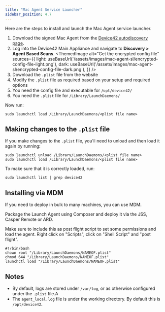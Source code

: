 ```yaml
---
title: "Mac Agent Service Launcher"
sidebar_position: 4.7
---
```



Here are the steps to install and launch the Mac Agent service launcher.

1. Download the signed Mac Agent from the [Device42 autodiscovery page](https://www.device42.com/autodiscovery-staging/). 
2. Log into the Device42 Main Appliance and navigate to **Discovery > Agent Based Scans**.
<ThemedImage
  alt="Get the encrypted config file"
  sources={{
    light: useBaseUrl('/assets/images/mac-agent-sl/encrypted-config-file-light.png'),
    dark: useBaseUrl('/assets/images/mac-agent-sl/encrypted-config-file-dark.png'),
  }}
/>
3. Download the `.plist` file from the website
4. Modify the `.plist` file as required based on your setup and required options
5. You need the config file and executable for `/opt/device42/` 
6. You need the `.plist` file for `/Library/LaunchDaemons/`

Now run:

```
sudo launchctl load /Library/LaunchDaemons/<plist file name>
```

## Making changes to the `.plist` file

If you make changes to the `.plist` file, you'll need to unload and then load it again by running:

```
sudo launchctl unload /Library/LaunchDaemons/<plist file name>
sudo launchctl load /Library/LaunchDaemons/<plist file name>
```

To make sure that it is correctly loaded, run:

```
sudo launchctl list | grep device42
```

## Installing via MDM

If you need to deploy in bulk to many machines, you can use MDM. 

Package the Launch Agent using Composer and deploy it via the JSS, Casper Remote or ARD.

Make sure to include this as post flight script to set some permissions and load the agent. Right click on "Scripts", click on "Shell Script" and "post flight".

```
#!/bin/bash
chown root "/Library/LaunchDaemons/NAMEOF.plist"
chmod 644 "/Library/LaunchDaemons/NAMEOF.plist"
launchctl load "/Library/LaunchDaemons/NAMEOF.plist"
```

## Notes

* By default, logs are stored under `/var/log`, or as otherwise configured under the `.plist` file.A
* The `agent_local.log` file is under the working directory. By default this is `/opt/device42`.


